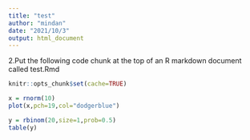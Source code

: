 ---
title: "test"
author: "mindan"
date: "2021/10/3"
output: html_document
---

2.Put the following code chunk at the top of an R markdown document called test.Rmd

```{r setup, eval=TRUE}
knitr::opts_chunk$set(cache=TRUE)
```

```{r }
x = rnorm(10)
plot(x,pch=19,col="dodgerblue")
```
```{r }
y = rbinom(20,size=1,prob=0.5)
table(y)
```